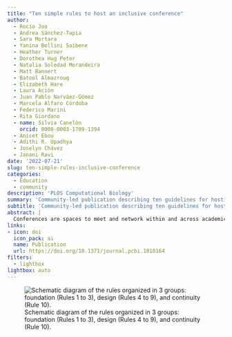 ```yaml
---
title: "Ten simple rules to host an inclusive conference"
author: 
  - Rocío Joo
  - Andrea Sánchez-Tapia
  - Sara Mortara
  - Yanina Bellini Saibene
  - Heather Turner
  - Dorothea Hug Peter
  - Natalia Soledad Morandeira
  - Matt Bannert
  - Batool Almazrouq
  - Elizabeth Hare
  - Laura Ación
  - Juan Pablo Narváez-Gómez
  - Marcela Alfaro Córdoba
  - Federico Marini
  - Rita Giordano
  - name: Silvia Canelón
    orcid: 0000-0003-1709-1394
  - Anicet Ebou
  - Adithi R. Upadhya
  - Joselyn Chávez
  - Janani Ravi
date: '2022-07-21'
slug: ten-simple-rules-inclusive-conference
categories:
  - Education
  - community
description: 'PLOS Computational Biology'
summary: 'Community-led publication describing ten guidelines for hosting an inclusive conference'
subtitle: 'Community-led publication describing ten guidelines for hosting an inclusive conference'
abstract: |
  Conferences are spaces to meet and network within and across academic and technical fields, learn about new advances, and share our work. They can help define career paths and create long-lasting collaborations and opportunities. However, these opportunities are not equal for all. This article introduces 10 simple rules to host an inclusive conference based on the authors’ recent experience organizing the 2021 edition of the useR! statistical computing conference, which attracted a broad range of participants from academia, industry, government, and the nonprofit sector. Coming from different backgrounds, career stages, and even continents, we embraced the challenge of organizing a high-quality virtual conference in the context of the Coronavirus Disease 2019 (COVID-19) pandemic and making it a kind, inclusive, and accessible experience for as many people as possible. The rules result from our lessons learned before, during, and after the organization of the conference. They have been written mainly for potential organizers and selection committees of conferences and contain multiple practical tips to help a variety of events become more accessible and inclusive. We see this as a starting point for conversations and efforts towards building more inclusive conferences across the world. * Translated versions of the English abstract and the list of rules are available in 10 languages in S1 Text: Arabic, French, German, Italian, Japanese, Korean, Portuguese, Spanish, Tamil, and Thai.
links:
- icon: doi
  icon_pack: ai
  name: Publication
  url: https://doi.org/10.1371/journal.pcbi.1010164
filters:
  - lightbox
lightbox: auto
---
```


![Schematic diagram of the rules organized in 3 groups: foundation (Rules 1 to 3), design (Rules 4 to 9), and continuity (Rule 10).](featured.png){fig-alt="Foundational: 1) Vision, 2) safe environment, and 3) organizing team. Design: 4) Counter bias, 5) virtual/hybrid, 6) accessibility, 7) language, 8) communication, 9) finance. Continuity: 10) pass the torch"}

